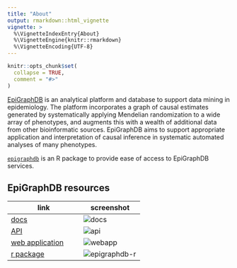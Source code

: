 ```yaml
---
title: "About"
output: rmarkdown::html_vignette
vignette: >
  %\VignetteIndexEntry{About}
  %\VignetteEngine{knitr::rmarkdown}
  %\VignetteEncoding{UTF-8}
---
```


```r
knitr::opts_chunk$set(
  collapse = TRUE,
  comment = "#>"
)
```

[EpiGraphDB](http://epigraphdb.org) is an analytical platform and database to support data mining in epidemiology. The platform incorporates a graph of causal estimates generated by systematically applying Mendelian randomization to a wide array of phenotypes, and augments this with a wealth of additional data from other bioinformatic sources.
EpiGraphDB aims to support appropriate application and interpretation of causal inference in systematic automated analyses of many phenotypes.

[`epigraphdb`](https://github.com/MRCIEU/epigraphdb-r) is an R package to provide ease of access to EpiGraphDB services.

## EpiGraphDB resources

| link                                                | screenshot                                  |
|-----------------------------------------------------|---------------------------------------------|
| [docs](http://docs.epigraphdb.org)                  | ![docs](figures/epigraphdb-docs.png)        |
| [API](http://api.epigraphdb.org)                    | ![api](figures/epigraphdb-api-swagger.png)  |
| [web application](http://epigraphdb.org)            | ![webapp](figures/epigraphdb-xqtl-view.png) |
| [r package](https://github.com/MRCIEU/epigraphdb-r) | ![epigraphdb-r](figures/epigraphdb-r.png)   |
